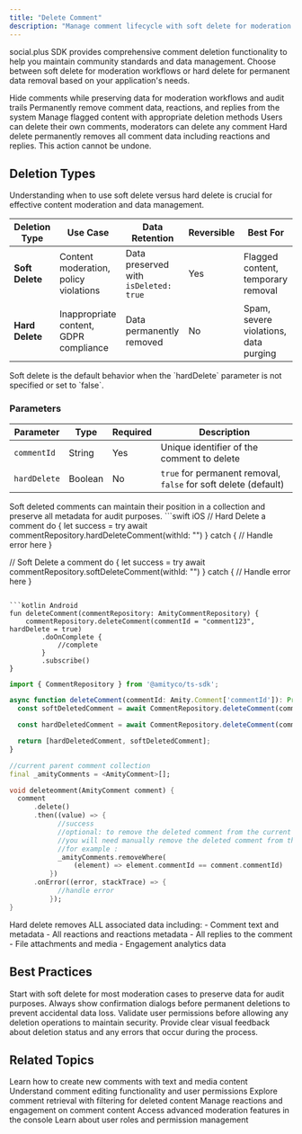 ```yaml
---
title: "Delete Comment"
description: "Manage comment lifecycle with soft delete for moderation and hard delete for permanent removal"
---
```


social.plus SDK provides comprehensive comment deletion functionality to help you maintain community standards and data management. Choose between soft delete for moderation workflows or hard delete for permanent data removal based on your application's needs.

<CardGroup cols={2}>
  <Card title="Soft Delete" icon="eye-slash">
    Hide comments while preserving data for moderation workflows and audit trails
  </Card>
  <Card title="Hard Delete" icon="trash">
    Permanently remove comment data, reactions, and replies from the system
  </Card>
  <Card title="Moderation Control" icon="shield">
    Manage flagged content with appropriate deletion methods
  </Card>
  <Card title="Permission Rules" icon="lock">
    Users can delete their own comments, moderators can delete any comment
  </Card>
</CardGroup>

<Warning>
Hard delete permanently removes all comment data including reactions and replies. This action cannot be undone.
</Warning>

## Deletion Types

Understanding when to use soft delete versus hard delete is crucial for effective content moderation and data management.

| Deletion Type | Use Case | Data Retention | Reversible | Best For |
|---------------|----------|----------------|------------|----------|
| **Soft Delete** | Content moderation, policy violations | Data preserved with `isDeleted: true` | Yes | Flagged content, temporary removal |
| **Hard Delete** | Inappropriate content, GDPR compliance | Data permanently removed | No | Spam, severe violations, data purging |

<Info>
Soft delete is the default behavior when the `hardDelete` parameter is not specified or set to `false`.
</Info>


### Parameters

| Parameter | Type | Required | Description |
|-----------|------|----------|-------------|
| `commentId` | String | Yes | Unique identifier of the comment to delete |
| `hardDelete` | Boolean | No | `true` for permanent removal, `false` for soft delete (default) |

<Note>
Soft deleted comments can maintain their position in a collection and preserve all metadata for audit purposes.
</Note>

<CodeGroup>
```swift iOS
// Hard Delete a comment
do {
    let success = try await commentRepository.hardDeleteComment(withId: "<comment-id>")
} catch {
    // Handle error here
}

// Soft Delete a comment
do {
    let success = try await commentRepository.softDeleteComment(withId: "<comment-id>")
} catch {
    // Handle error here
}
```

```kotlin Android
fun deleteComment(commentRepository: AmityCommentRepository) {
    commentRepository.deleteComment(commentId = "comment123", hardDelete = true)
        .doOnComplete {
            //complete
        }
        .subscribe()
}
```

```typescript TypeScript
import { CommentRepository } from '@amityco/ts-sdk';

async function deleteComment(commentId: Amity.Comment['commentId']): Promise<any> {
  const softDeletedComment = await CommentRepository.deleteComment(commentId);

  const hardDeletedComment = await CommentRepository.deleteComment(commentId, true);

  return [hardDeletedComment, softDeletedComment];
}
```

```dart Flutter
//current parent comment collection
final _amityComments = <AmityComment>[];

void deleteomment(AmityComment comment) {
  comment
      .delete()
      .then((value) => {
            //success
            //optional: to remove the deleted comment from the current post collection
            //you will need manually remove the deleted comment from the collection
            //for example :
            _amityComments.removeWhere(
                (element) => element.commentId == comment.commentId)
          })
      .onError((error, stackTrace) => {
            //handle error
          });
}
```
</CodeGroup>

<Warning>
Hard delete removes ALL associated data including:
- Comment text and metadata
- All reactions and reactions metadata  
- All replies to the comment
- File attachments and media
- Engagement analytics data
</Warning>

## Best Practices

<CardGroup cols={2}>
  <Card title="Use Soft Delete First" icon="eye-slash">
    Start with soft delete for most moderation cases to preserve data for audit purposes.
  </Card>
  
  <Card title="Confirm Hard Deletes" icon="triangle-exclamation">
    Always show confirmation dialogs before permanent deletions to prevent accidental data loss.
  </Card>
  
  <Card title="Permission Checks" icon="shield-check">
    Validate user permissions before allowing any deletion operations to maintain security.
  </Card>
  
  <Card title="UI Feedback" icon="comment-dots">
    Provide clear visual feedback about deletion status and any errors that occur during the process.
  </Card>
</CardGroup>

## Related Topics

<CardGroup cols={2}>
  <Card title="Create Comment" href="/social-plus-sdk/social/content-management/comments/creation/create-comment" icon="plus">
    Learn how to create new comments with text and media content
  </Card>
  <Card title="Edit Comment" href="/social-plus-sdk/social/content-management/comments/actions/edit-comment" icon="pen">
    Understand comment editing functionality and user permissions
  </Card>
  <Card title="Query Comments" href="/social-plus-sdk/social/content-management/comments/retrieval/query-comments" icon="magnifying-glass">
    Explore comment retrieval with filtering for deleted content
  </Card>
  <Card title="Comment Reactions" href="/social-plus-sdk/social/comments/get-comment-reaction-data" icon="heart">
    Manage reactions and engagement on comment content
  </Card>
  <Card title="Moderation Tools" href="/analytics-and-moderation/console/moderation/overview" icon="shield">
    Access advanced moderation features in the console
  </Card>
  <Card title="User Management" href="/social-plus-sdk/core-concepts/user-management/overview" icon="users">
    Learn about user roles and permission management
  </Card>
</CardGroup>

